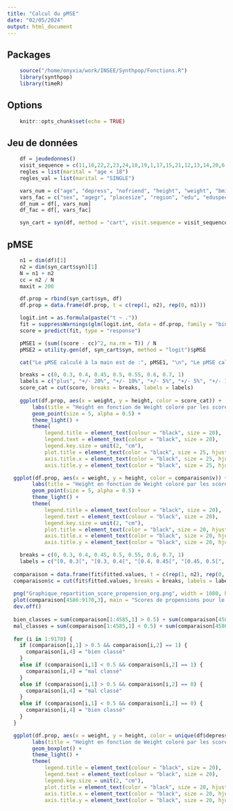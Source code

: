 ```yaml
---
title: "Calcul du pMSE"
date: "02/05/2024"
output: html_document
---
```


## Packages
```r
    source("/home/onyxia/work/INSEE/Synthpop/Fonctions.R")
    library(synthpop)
    library(timeR)
```

## Options
```r
    knitr::opts_chunk$set(echo = TRUE)
```

## Jeu de données
```r
    df = jeudedonnes()
    visit_sequence = c(11,16,22,2,23,24,18,19,1,17,15,21,12,13,14,20,6,3,9,4,10,8,5,7)
    regles = list(marital = "age < 18")
    regles_val = list(marital = "SINGLE")

    vars_num = c("age", "depress", "nofriend", "height", "weight", "bmi")
    vars_fac = c("sex", "agegr", "placesize", "region", "edu", "eduspec", "socprof", "marital", "ls", "trust", "trustfam", "trustneigh", "sport", "smoke", "alcsol", "wkabint", "englang")
    df_num = df[, vars_num]
    df_fac = df[, vars_fac]

    syn_cart = syn(df, method = "cart", visit.sequence = visit_sequence, rules = regles, rvalues = regles_val, seed = 1)
```

## pMSE
```r
    n1 = dim(df)[1]
    n2 = dim(syn_cart$syn)[1]
    N = n1 + n2
    cc = n2 / N
    maxit = 200

    df.prop = rbind(syn_cart$syn, df)
    df.prop = data.frame(df.prop, t = c(rep(1, n2), rep(0, n1)))

    logit.int = as.formula(paste("t ~ ."))
    fit = suppressWarnings(glm(logit.int, data = df.prop, family = "binomial", control = list(maxit = maxit)))
    score = predict(fit, type = "response")

    pMSE1 = (sum((score - cc)^2, na.rm = T)) / N
    pMSE2 = utility.gen(df, syn_cart$syn, method = "logit")$pMSE

    cat("Le pMSE calculé à la main est de :", pMSE1, "\n", "Le pMSE calculé par synthpop est de :", pMSE2)
```


```r
    breaks = c(0, 0.3, 0.4, 0.45, 0.5, 0.55, 0.6, 0.7, 1)
    labels = c("plus", "+/- 20%", "+/- 10%", "+/- 5%", "+/- 5%", "+/- 10%", "+/- 20%", "plus")
    score_cat = cut(score, breaks = breaks, labels = labels)
    
    ggplot(df.prop, aes(x = weight, y = height, color = score_cat)) +
        labs(title = "Height en fonction de Weight coloré par les scores de propensions", x = "Weight", y = "Height", color = "Scores de propension") +
        geom_point(size = 5, alpha = 0.5) +
        theme_light() +
        theme(
            legend.title = element_text(colour = "black", size = 20),
            legend.text = element_text(colour = "black", size = 20),
            legend.key.size = unit(2, "cm"),
            plot.title = element_text(color = "black", size = 25, hjust = 0.5),
            axis.title.x = element_text(color = "black", size = 25, hjust = 0.5),
            axis.title.y = element_text(color = "black", size = 25, hjust = 0.5))
```


```r
  ggplot(df.prop, aes(x = weight, y = height, color = comparaison$v)) +
        labs(title = "Height en fonction de Weight coloré par les scores de propensions bien prédits ou non", x = "Weight", y = "Height", color = "Scores de propension") +
        geom_point(size = 5, alpha = 0.5) +
        theme_light() +
        theme(
            legend.title = element_text(colour = "black", size = 20),
            legend.text = element_text(colour = "black", size = 20),
            legend.key.size = unit(2, "cm"),
            plot.title = element_text(color = "black", size = 20, hjust = 0.5),
            axis.title.x = element_text(color = "black", size = 20, hjust = 0.5),
            axis.title.y = element_text(color = "black", size = 20, hjust = 0.5))
```

```r
    breaks = c(0, 0.3, 0.4, 0.45, 0.5, 0.55, 0.6, 0.7, 1)
    labels = c("[0, 0.3[", "[0.3, 0.4[", "[0.4, 0.45[", "[0.45, 0.5[", "[0.5, 0.55[", "[0.55, 0.6[", "[0.6, 0.7[", "[0.7, 1[")
    
  comparaison = data.frame(fit$fitted.values, t = c(rep(1, n2), rep(0, n1)), c = rep("", N), v = rep("", N))
  comparaison$c = cut(fit$fitted.values, breaks = breaks, labels = labels, right = FALSE)
  
  png("Graphique_repartition_score_propension_org.png", width = 1080, height = 1080)
  plot(comparaison[4586:9170,3], main = "Scores de propensions pour le jeu de données original", xlab = "Intervalles de scores de propension", ylab = "Nombre")
  dev.off()
  
  bien_classes = sum(comparaison[1:4585,1] > 0.5) + sum(comparaison[4586:9170,1] < 0.5)
  mal_classes = sum(comparaison[1:4585,1] < 0.5) + sum(comparaison[4586:9170,1] > 0.5)
  
  for (i in 1:9170) {
    if (comparaison[i,1] > 0.5 && comparaison[i,2] == 1) {
      comparaison[i,4] = "bien classé"
    }
    else if (comparaison[i,1] < 0.5 && comparaison[i,2] == 1) {
      comparaison[i,4] = "mal classé"
    }
    else if (comparaison[i,1] > 0.5 && comparaison[i,2] == 0) {
      comparaison[i,4] = "mal classé"
    }
    else if (comparaison[i,1] < 0.5 && comparaison[i,2] == 0) {
      comparaison[i,4] = "bien classé"
    }
  }
```

```r
  ggplot(df.prop, aes(x = weight, y = height, color = unique(df$depress))) +
        labs(title = "Height en fonction de Weight coloré par les scores de propensions bien prédits ou non", x = "Weight", y = "Height", color = "Scores de propension") +
        geom_boxplot() +
        theme_light() +
        theme(
            legend.title = element_text(colour = "black", size = 20),
            legend.text = element_text(colour = "black", size = 20),
            legend.key.size = unit(2, "cm"),
            plot.title = element_text(color = "black", size = 20, hjust = 0.5),
            axis.title.x = element_text(color = "black", size = 20, hjust = 0.5),
            axis.title.y = element_text(color = "black", size = 20, hjust = 0.5))
```